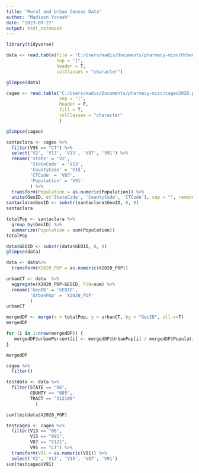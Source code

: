 ```yaml
---
title: "Rural and Urban Census Data"
author: "Madison Yonash"
date: "2023-09-27"
output: html_notebook
---
```


```r
library(tidyverse)
```


```r
data <- read.table(file = "C:/Users/madis/Documents/pharmacy-misc/Urban Census Data.txt", 
                   sep = "|",
                   header = T,
                   colClasses = "character")
```

```r
glimpse(data)
```

```r
cageo <- read.table("C:/Users/madis/Documents/pharmacy-misc/cageo2020.pl",
                    sep = "|",
                    header = F,
                    fill = T,
                    colClasses = "character"
                    )
```

```r
glimpse(cageo)
```


```r
santaclara <- cageo %>% 
  filter(V95 == "CT") %>% 
  select('V2', 'V13', 'V15', 'V87', 'V91') %>% 
  rename('State' = 'V2',
         'StateCode' = 'V13',
         'CountyCode' = 'V15',
         'CTCode' = 'V87',
         'Population' = 'V91'
         ) %>% 
  transform(Population = as.numeric(Population)) %>% 
  unite(GeoID, c('StateCode', 'CountyCode', 'CTCode'), sep = "", remove = FALSE)
santaclara$GeoID <- substr(santaclara$GeoID, 0, 9)
santaclara
```


```r
totalPop <- santaclara %>% 
  group_by(GeoID) %>% 
  summarize(Population = sum(Population))
totalPop
```


```r
data$GEOID <- substr(data$GEOID, 0, 9)
glimpse(data)
```

```r
data <- data%>% 
  transform(X2020_POP = as.numeric(X2020_POP))
```
```r
urbanCT <- data  %>% 
  aggregate(X2020_POP~GEOID, FUN=sum) %>% 
  rename('GeoID' = 'GEOID',
         'UrbanPop' = 'X2020_POP'
         )
urbanCT
```


```r
mergedDF <- merge(x = totalPop, y = urbanCT, by = "GeoID", all.x=T)
mergedDF
```

```r
for (i in 1:nrow(mergedDF)) {
   mergedDF$urbanPercent[i] <- mergedDF$UrbanPop[i] / mergedDF$Population[i]
}

mergedDF
```
```r
cageo %>% 
  filter()
```



```r
testdata <- data %>% 
  filter(STATE == "06",
         COUNTY == "085",
         TRACT == "512100"
           )

sum(testdata$X2020_POP) 
```

```r
testcageo <- cageo %>% 
  filter(V13 == "06",
         V15 == "085",
         V87 == "5121",
         V95 == "CT") %>% 
  transform(V91 = as.numeric(V91)) %>% 
  select('V2', 'V13', 'V15', 'V87', 'V91')
sum(testcageo$V91)
```
```r

```

